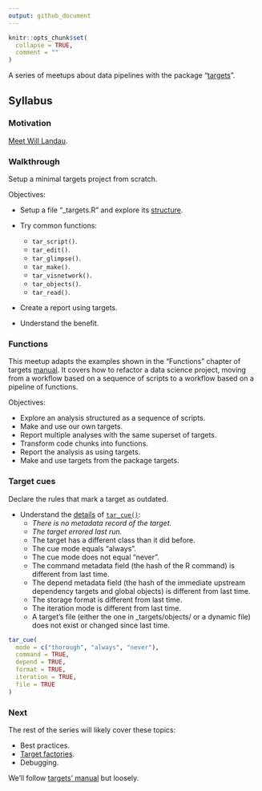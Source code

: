 ```yaml
---
output: github_document
---
```


<!-- README.md is generated from README.Rmd. Please edit that file -->

```r
knitr::opts_chunk$set(
  collapse = TRUE,
  comment = ""
)
```

A series of meetups about data pipelines with the package "[targets](https://docs.ropensci.org/targets/)".

## Syllabus

### Motivation

[Meet Will Landau](https://github.com/2DegreesInvesting/ds-incubator/issues/70).

### Walkthrough

Setup a minimal targets project from scratch.

Objectives:

- Setup a file "\_targets.R" and explore its [structure](https://books.ropensci.org/targets/walkthrough.html#file-structure).

- Try common functions:

    - `tar_script()`.
    - `tar_edit()`.
    - `tar_glimpse()`.
    - `tar_make()`.
    - `tar_visnetwork()`.
    - `tar_objects()`.
    - `tar_read()`.

- Create a report using targets.

- Understand the benefit.

### Functions

This meetup adapts the examples shown in the "Functions" chapter of targets [manual](https://books.ropensci.org/targets/). It covers how to refactor a data science project, moving from a workflow based on a sequence of scripts to a workflow based on a pipeline of functions.

Objectives:

- Explore an analysis structured as a sequence of scripts.
- Make and use our own targets.
- Report multiple analyses with the same superset of targets.
- Transform code chunks into functions.
- Report the analysis as using targets.
- Make and use targets from the package targets.

### Target cues

Declare the rules that mark a target as outdated.

* Understand the
[details](https://docs.ropensci.org/targets/reference/tar_cue.html#details) of
[`tar_cue()`](https://docs.ropensci.org/targets/reference/tar_cue.html):
    * _There is no metadata record of the target._
    * _The target errored last run._
    * The target has a different class than it did before.
    * The cue mode equals "always".
    * The cue mode does not equal "never".
    * The command metadata field (the hash of the R command) is different from last time.
    * The depend metadata field (the hash of the immediate upstream dependency targets and global objects) is different         from last time.
    * The storage format is different from last time.
    * The iteration mode is different from last time.
    * A target's file (either the one in _targets/objects/ or a dynamic file) does not exist or changed since last time.

```r
tar_cue(
  mode = c("thorough", "always", "never"),
  command = TRUE,
  depend = TRUE,
  format = TRUE,
  iteration = TRUE,
  file = TRUE
)
```

### Next

The rest of the series will likely cover these topics:

- Best practices.
- [Target factories](https://wlandau.github.io/targetopia/contributing.html#target-factories).
- Debugging.

We'll follow [targets' manual](https://books.ropensci.org/targets/) but loosely.
